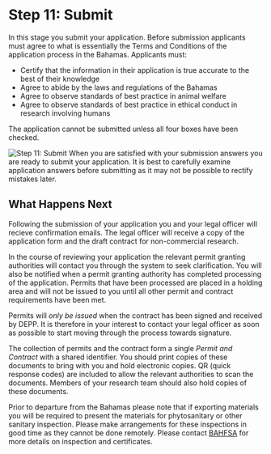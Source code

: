 # Step 11: Submit

In this stage you submit your application. Before submission applicants must agree to what is essentially the Terms and Conditions of the application process in the Bahamas. Applicants must:

- Certify that the information in their application is true accurate to the best of their knowledge
- Agree to abide by the laws and regulations of the Bahamas
- Agree to observe standards of best practice in animal welfare
- Agree to observe standards of best practice in ethical conduct in research involving humans

The application cannot be submitted unless all four boxes have been checked.

![Step 11: Submit](images/submit.png)
When you are satisfied with your submission answers you are ready to submit your application. It is best to carefully examine application answers before submitting as it may not be possible to rectify mistakes later.

## What Happens Next

Following the submission of your application you and your legal officer will recieve confirmation emails. The legal officer will receive a copy of the application form and the draft contract for non-commercial research. 

In the course of reviewing your application the relevant permit granting authorities will contact you through the system to seek clarification. You will also be notified when a permit granting authority has completed processing of the application. Permits that have been processed are placed in a holding area and will not be issued to you until all other permit and contract requirements have been met. 

Permits will _only be issued_ when the contract has been signed and received by DEPP. It is therefore in your interest to contact your legal officer as soon as possible to start moving through the process towards signature. 

The collection of permits and the contract form a single _Permit and Contract_ with a shared identifier. You should print copies of these documents to bring with you and hold electronic copies. QR (quick response codes) are included to allow the relevant authorities to scan the documents. Members of your research team should also hold copies of these documents. 

Prior to departure from the Bahamas please note that if exporting materials you will be required to present the materials for phytosanitary or other sanitary inspection. Please make arrangements for these inspections in good time as they cannot be done remotely. Please contact [BAHFSA](https://www.bahamas.gov.bs/wps/portal/public/gov/government/services/!ut/p/b1/vZfZkqpIEIafpR_ANtnhkl22kqKKRW4MadxQREVFefqhZ3rixJkzp_tieiSviMiMj_wr_6pinI-zcX5Y3LbrxWXbHBb79_dcnHNgB6rKy4EtgAhOHPpqKE1YGTHjdJzRWPL1JujM8JFkxsNe-DSd3Np8uT0UZVLSekdItDyvkBARfR32M9uwqV3ojntt89P9NJnXdoDX1ik9ZlM1PulHIdyTw8XY7jOlADVppe6hEHaycZPNVTXhZONdtWF10_NmjA9s7RAttdLtimajYkt9COdFEi4L38AU7S78MsR9Otvla91PdmiVcTQL7H1TS6G9JuxydJxJ7H03Dz3hlhFDO-CXl6Hx2dA4_OZR4U9dsAaY-AqngijI4FCRj-yQAxXzH_WfJHxWb31VD8x_q7f4r9c1_yxlysNHwmcSffqR7z18peJsSJB-myDyYzrOgJ-T6nF0-l0fVT3ugx0ToEpzIWZ8REOMqIVo6SJSxQB9DEEs95SaPa0SFFxWYZlEsaYaHOvsl18BxScDsfDsDrknAwN4NpB9NvDZaxhITwaa3-9Dd5xvi_q1e6tf4VURJQ4kgWEEUeYFYZwMKFzJXeORuourBCOyvvnKyqfBOSGyFCY0bR4B53rMjPH0yqOMyRBz1xLyOPrmJkFxNe0fF7cnt6jqnN7bncFhMFqFXMkfYcOfGruOddHT5eQxccGY-1DinvSwzxIVq75hJeL7KYEmTf2VOsq_bBqRE9C4RzE8mCIFZITZoI6PLjoTGDEDfgyUxncKLUNjwbtcjA91tFsXO_lXQOnJwJB_NpB5NvDZkgrfL-lPlmJZWRCAB1mUWU7hJW6cuDO46_xwjTOL-XYtcsuq5ExxQjA-5RfnunPPWHvrDvXCJ_Nba0250VTh34LoKJXOTVU1Ie8KZU6ROZhf2pdTPDF9rd00kLmmLmHTaq96dUdsF1nN1ZofpOtIy1CNioXNJtJyk8SaMtLovlc64S2Z-6fSbb06pQGk2YS5r8oVGH05mZ3VwXh_qffjckITGBwMakQYDHL066ECd0TgEiCzYWEHEEhGPKgXECVByJgBAyxLDOShKh42pOAeXCZ_qyeL_lr8J3DKUmUA6ozoxQIQEP5voC1Mh_mIJRqqAgugc08Gku-X9KeB5GRGYRUYbCCKjMLL44TGnK-3wfr9t6J_sypekCQ33d3yNEyjvZaVwaGSHu1-HwxXUm1TSzZendiTYPeEl-btTKiwSPAitCZBn3pNq21KAudph0mZTxcXZdWmm7LyZnd_dOVso8kMxEXU0nmpse4c00gnI0Hz4z5GOdWi876xovDN6pjRVHPs4h7zHnKShS7jaVYIudsewnO0Um620muy6pS5NVu_jI_1zfM8X4zMFfo1-MXoRxR99hHDgP8BZp5Rpg!!/dl4/d5/L2dBISEvZ0FBIS9nQSEh/) for more details on inspection and certificates.